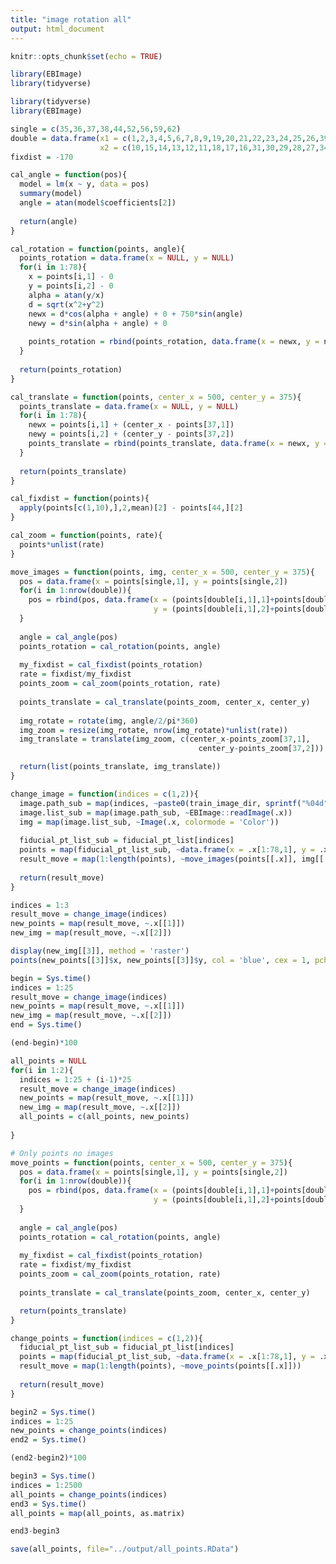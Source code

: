 ```yaml
---
title: "image rotation all"
output: html_document
---
```


```r
knitr::opts_chunk$set(echo = TRUE)
```

```r
library(EBImage)
library(tidyverse)
```

```r
library(tidyverse)
library(EBImage)
```


```r
single = c(35,36,37,38,44,52,56,59,62)
double = data.frame(x1 = c(1,2,3,4,5,6,7,8,9,19,20,21,22,23,24,25,26,39,40,41,42,43,50,51,57,58,63),
                    x2 = c(10,15,14,13,12,11,18,17,16,31,30,29,28,27,34,33,32,49,48,47,46,45,54,53,55,60,61))
fixdist = -170
```

```r
cal_angle = function(pos){
  model = lm(x ~ y, data = pos)
  summary(model)
  angle = atan(model$coefficients[2])
  
  return(angle)
}

cal_rotation = function(points, angle){
  points_rotation = data.frame(x = NULL, y = NULL)
  for(i in 1:78){
    x = points[i,1] - 0
    y = points[i,2] - 0
    alpha = atan(y/x)
    d = sqrt(x^2+y^2)
    newx = d*cos(alpha + angle) + 0 + 750*sin(angle)
    newy = d*sin(alpha + angle) + 0
    
    points_rotation = rbind(points_rotation, data.frame(x = newx, y = newy))
  }
  
  return(points_rotation)
}

cal_translate = function(points, center_x = 500, center_y = 375){
  points_translate = data.frame(x = NULL, y = NULL)
  for(i in 1:78){
    newx = points[i,1] + (center_x - points[37,1])
    newy = points[i,2] + (center_y - points[37,2])
    points_translate = rbind(points_translate, data.frame(x = newx, y = newy))
  }
  
  return(points_translate)
}

cal_fixdist = function(points){
  apply(points[c(1,10),],2,mean)[2] - points[44,][2]
}

cal_zoom = function(points, rate){
  points*unlist(rate)
}

move_images = function(points, img, center_x = 500, center_y = 375){
  pos = data.frame(x = points[single,1], y = points[single,2])
  for(i in 1:nrow(double)){
    pos = rbind(pos, data.frame(x = (points[double[i,1],1]+points[double[i,2],1])/2, 
                                y = (points[double[i,1],2]+points[double[i,2],2])/2))
  }
  
  angle = cal_angle(pos)
  points_rotation = cal_rotation(points, angle)
  
  my_fixdist = cal_fixdist(points_rotation)
  rate = fixdist/my_fixdist
  points_zoom = cal_zoom(points_rotation, rate)
  
  points_translate = cal_translate(points_zoom, center_x, center_y)
  
  img_rotate = rotate(img, angle/2/pi*360)
  img_zoom = resize(img_rotate, nrow(img_rotate)*unlist(rate))
  img_translate = translate(img_zoom, c(center_x-points_zoom[37,1],
                                          center_y-points_zoom[37,2]))

  return(list(points_translate, img_translate))
}

change_image = function(indices = c(1,2)){
  image.path_sub = map(indices, ~paste0(train_image_dir, sprintf("%04d", .x), ".jpg"))
  image.list_sub = map(image.path_sub, ~EBImage::readImage(.x))
  img = map(image.list_sub, ~Image(.x, colormode = 'Color'))
  
  fiducial_pt_list_sub = fiducial_pt_list[indices]
  points = map(fiducial_pt_list_sub, ~data.frame(x = .x[1:78,1], y = .x[1:78,2]))
  result_move = map(1:length(points), ~move_images(points[[.x]], img[[.x]]))
  
  return(result_move)
}

```

```r
indices = 1:3
result_move = change_image(indices)
new_points = map(result_move, ~.x[[1]])
new_img = map(result_move, ~.x[[2]])
```

```r
display(new_img[[3]], method = 'raster')
points(new_points[[3]]$x, new_points[[3]]$y, col = 'blue', cex = 1, pch = 16)
```

```r
begin = Sys.time()
indices = 1:25
result_move = change_image(indices)
new_points = map(result_move, ~.x[[1]])
new_img = map(result_move, ~.x[[2]])
end = Sys.time()
```

```r
(end-begin)*100
```

```r
all_points = NULL
for(i in 1:2){
  indices = 1:25 + (i-1)*25
  result_move = change_image(indices)
  new_points = map(result_move, ~.x[[1]])
  new_img = map(result_move, ~.x[[2]])
  all_points = c(all_points, new_points)
  
}
```








```r
# Only points no images
move_points = function(points, center_x = 500, center_y = 375){
  pos = data.frame(x = points[single,1], y = points[single,2])
  for(i in 1:nrow(double)){
    pos = rbind(pos, data.frame(x = (points[double[i,1],1]+points[double[i,2],1])/2, 
                                y = (points[double[i,1],2]+points[double[i,2],2])/2))
  }
  
  angle = cal_angle(pos)
  points_rotation = cal_rotation(points, angle)
  
  my_fixdist = cal_fixdist(points_rotation)
  rate = fixdist/my_fixdist
  points_zoom = cal_zoom(points_rotation, rate)
  
  points_translate = cal_translate(points_zoom, center_x, center_y)

  return(points_translate)
}

change_points = function(indices = c(1,2)){
  fiducial_pt_list_sub = fiducial_pt_list[indices]
  points = map(fiducial_pt_list_sub, ~data.frame(x = .x[1:78,1], y = .x[1:78,2]))
  result_move = map(1:length(points), ~move_points(points[[.x]]))
  
  return(result_move)
}
```

```r
begin2 = Sys.time()
indices = 1:25
new_points = change_points(indices)
end2 = Sys.time()
```

```r
(end2-begin2)*100
```

```r
begin3 = Sys.time()
indices = 1:2500
all_points = change_points(indices)
end3 = Sys.time()
all_points = map(all_points, as.matrix)
```

```r
end3-begin3
```

```r
save(all_points, file="../output/all_points.RData")
```




